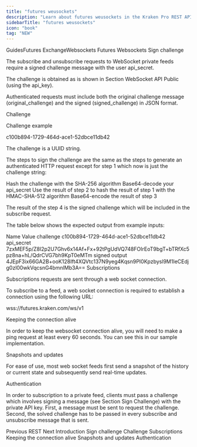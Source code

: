```yaml
---
title: "futures weusockets"
description: "Learn about futures weusockets in the Kraken Pro REST API."
sidebarTitle: "futures weusockets"
icon: "book"
tag: "NEW"
---
```

GuidesFutures ExchangeWebsockets
Futures Websockets
Sign challenge​

The subscribe and unsubscribe requests to WebSocket private feeds require a signed challenge message with the user api_secret.

The challenge is obtained as is shown in Section WebSocket API Public (using the api_key).

Authenticated requests must include both the original challenge message (original_challenge) and the signed (signed_challenge) in JSON format.

Challenge​

Challenge example

c100b894-1729-464d-ace1-52dbce11db42


The challenge is a UUID string.

The steps to sign the challenge are the same as the steps to generate an authenticated HTTP request except for step 1 which now is just the challenge string:

Hash the challenge with the SHA-256 algorithm
Base64-decode your api_secret
Use the result of step 2 to hash the result of step 1 with the HMAC-SHA-512 algorithm
Base64-encode the result of step 3

The result of the step 4 is the signed challenge which will be included in the subscribe request.

The table below shows the expected output from example inputs:

Name	Value
challenge	c100b894-1729-464d-ace1-52dbce11db42
api_secret	7zxMEF5p/Z8l2p2U7Ghv6x14Af+Fx+92tPgUdVQ748FOIrEoT9bgT+bTRfXc5pz8na+hL/QdrCVG7bh9KpT0eMTm
signed output	4JEpF3ix66GA2B+ooK128Ift4XQVtc137N9yeg4Kqsn9PI0Kpzbysl9M1IeCEdjg0zl00wkVqcsnG4bmnlMb3A==
Subscriptions​

Subscriptions requests are sent through a web socket connection.

To subscribe to a feed, a web socket connection is required to establish a connection using the following URL:

wss://futures.kraken.com/ws/v1

Keeping the connection alive​

In order to keep the websocket connection alive, you will need to make a ping request at least every 60 seconds. You can see this in our sample implementation.

Snapshots and updates​

For ease of use, most web socket feeds first send a snapshot of the history or current state and subsequently send real-time updates.

Authentication​

In order to subscription to a private feed, clients must pass a challenge which involves signing a message (see Section Sign Challenge) with the private API key. First, a message must be sent to request the challenge. Second, the solved challenge has to be passed in every subscribe and unsubscribe message that is sent.

Previous
REST
Next
Introduction
Sign challenge
Challenge
Subscriptions
Keeping the connection alive
Snapshots and updates
Authentication
